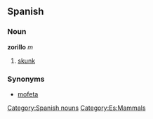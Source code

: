 == Spanish ==
=== Noun ===
'''zorillo''' ''m''
# [[skunk]]

=== Synonyms ===
*[[mofeta]]

[[Category:Spanish nouns]]
[[Category:Es:Mammals]]